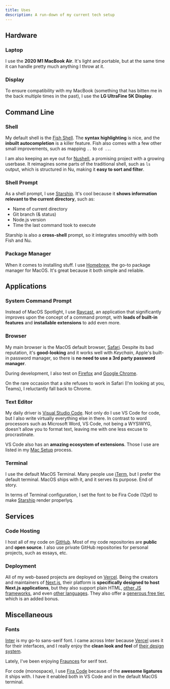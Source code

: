 ```yaml
---
title: Uses
description: A run-down of my current tech setup
---
```


## Hardware

### Laptop

I use the **2020 M1 MacBook Air**. It's light and portable, but at the same time
it can handle pretty much anything I throw at it.

### Display

To ensure compatibility with my MacBook (something that has bitten me in the
back multiple times in the past), I use the **LG UltraFine 5K Display**.

## Command Line

### Shell

My default shell is the [Fish Shell](https://fishshell.com). The **syntax
highlighting** is nice, and the **inbuilt autocompletion** is a killer feature.
Fish also comes with a few other small improvements, such as mapping `..` to
`cd ..`.

I am also keeping an eye out for [Nushell](https://www.nushell.sh), a promising
project with a growing userbase. It reimagines some parts of the traditional
shell, such as `ls` output, which is structured in Nu, making it **easy to sort
and filter**.

### Shell Prompt

As a shell prompt, I use [Starship](https://starship.rs). It's cool because it
**shows information relevant to the current directory**, such as:

- Name of current directory
- Git branch (& status)
- Node.js version
- Time the last command took to execute

Starship is also a **cross-shell** prompt, so it integrates smoothly with both
Fish and Nu.

### Package Manager

When it comes to installing stuff. I use [Homebrew](https://brew.sh), the go-to
package manager for MacOS. It's great because it both simple and reliable.

## Applications

### System Command Prompt

Instead of MacOS Spotlight, I use [Raycast](https://www.raycast.com), an
application that significantly improves upon the concept of a command prompt,
with **loads of built-in features** and **installable extensions** to add even
more.

### Browser

My main browser is the MacOS default browser,
[Safari](https://www.apple.com/safari/). Despite its bad reputation, it's
**good-looking** and it works well with _Keychain_, Apple's built-in password
manager, so there is **no need to use a 3rd party password manager**.

During development, I also test on
[Firefox](https://www.mozilla.org/en-US/firefox/) and
[Google Chrome](https://www.google.com/chrome/).

On the rare occasion that a site refuses to work in Safari (I'm looking at you,
Teams), I reluctantly fall back to Chrome.

### Text Editor

My daily driver is [Visual Studio Code](https://code.visualstudio.com). Not only
do I use VS Code for code, but I also write virtually everything else in there.
In contrast to word processors such as Microsoft Word, VS Code, not being a
WYSIWYG, doesn't allow you to format text, leaving me with one less excuse to
procrastinate.

VS Code also has an **amazing ecosystem of extensions**. Those I use are listed
in my [Mac Setup](/mac-setup) process.

### Terminal

I use the default MacOS Terminal. Many people use [iTerm](https://iterm2.com),
but I prefer the default terminal. MacOS ships with it, and it serves its
purpose. End of story.

In terms of Terminal configuration, I set the font to be Fira Code (12pt) to
make [Starship](#shell-prompt) render properlyq.

## Services

### Code Hosting

I host all of my code on [GitHub](https://github.com). Most of my code
repositories are **public** and **open source**. I also use private GitHub
repositories for personal projects, such as essays, etc.

### Deployment

All of my web-based projects are deployed on [Vercel](https://vercel.com). Being
the creators and maintainers of [Next.js](https://nextjs.org), their platform is
**specifically designed to host Next.js applications**, but they also support
plain HTML, [other JS frameworks](https://vercel.com/new/templates), and even
[other languages](https://vercel.com/docs/serverless-functions/supported-languages).
They also offer a [generous free tier](https://vercel.com/pricing), which is an
added bonus.

## Miscellaneous

### Fonts

[Inter](https://rsms.me/inter/) is my go-to sans-serif font. I came across Inter
because [Vercel](https://vercel.com) uses it for their interfaces, and I really
enjoy the **clean look and feel** of
[their design system](https://vercel.com/design).

Lately, I've been enjoying [Fraunces](https://undercase.xyz/fonts/fraunces) for
serif text.

For code (monospace), I use [Fira Code](https://github.com/tonsky/FiraCode)
because of the **awesome ligatures** it ships with. I have it enabled both in VS
Code and in the default MacOS terminal.
